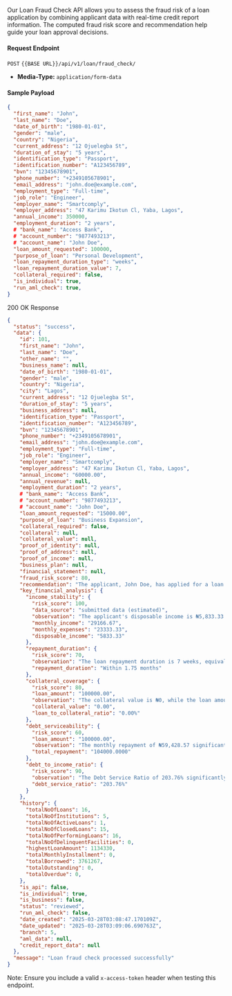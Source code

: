 Our Loan Fraud Check API allows you to assess the fraud risk of a loan application by combining applicant data with real-time credit report information. The computed fraud risk score and recommendation help guide your loan approval decisions.

#### Request Endpoint

`POST` `{{BASE URL}}/api/v1/loan/fraud_check/`

- **Media-Type:** `application/form-data`

#### Sample Payload

```json
{
  "first_name": "John",
  "last_name": "Doe",
  "date_of_birth": "1980-01-01",
  "gender": "male",
  "country": "Nigeria",
  "current_address": "12 Ojuelegba St",
  "duration_of_stay": "5 years",
  "identification_type": "Passport",
  "identification_number": "A123456789",
  "bvn": "12345678901",
  "phone_number": "+2349105678901",
  "email_address": "john.doe@example.com",
  "employment_type": "Full-time",
  "job_role": "Engineer",
  "employer_name": "Smartcomply",
  "employer_address": "47 Karimu Ikotun Cl, Yaba, Lagos",
  "annual_income": 350000,
  "employment_duration": "2 years",
  # "bank_name": "Access Bank",
  # "account_number": "9877493213",
  # "account_name": "John Doe",
  "loan_amount_requested": 100000,
  "purpose_of_loan": "Personal Development",
  "loan_repayment_duration_type": "weeks",
  "loan_repayment_duration_value": 7,
  "collateral_required": false,
  "is_individual": true,
  "run_aml_check": true,
}
```

200 OK Response

```json
{
  "status": "success",
  "data": {
    "id": 101,
    "first_name": "John",
    "last_name": "Doe",
    "other_name": "",
    "business_name": null,
    "date_of_birth": "1980-01-01",
    "gender": "male",
    "country": "Nigeria",
    "city": "Lagos",
    "current_address": "12 Ojuelegba St",
    "duration_of_stay": "5 years",
    "business_address": null,
    "identification_type": "Passport",
    "identification_number": "A123456789",
    "bvn": "12345678901",
    "phone_number": "+2349105678901",
    "email_address": "john.doe@example.com",
    "employment_type": "Full-time",
    "job_role": "Engineer",
    "employer_name": "Smartcomply",
    "employer_address": "47 Karimu Ikotun Cl, Yaba, Lagos",
    "annual_income": "60000.00",
    "annual_revenue": null,
    "employment_duration": "2 years",
    # "bank_name": "Access Bank",
    # "account_number": "9877493213",
    # "account_name": "John Doe",
    "loan_amount_requested": "15000.00",
    "purpose_of_loan": "Business Expansion",
    "collateral_required": false,
    "collateral": null,
    "collateral_value": null,
    "proof_of_identity": null,
    "proof_of_address": null,
    "proof_of_income": null,
    "business_plan": null,
    "financial_statement": null,
    "fraud_risk_score": 80,
    "recommendation": "The applicant, John Doe, has applied for a loan of ₦100,000.00.   The applicant's total fraud risk score is 80, which is relatively high and warrants further investigation before loan approval.",
    "key_financial_analysis": {
      "income_stability": {
        "risk_score": 100,
        "data_source": "submitted data (estimated)",
        "observation": "The applicant's disposable income is ₦5,833.33 per month.\n \nThe disposable ratio, at 20%, indicates that the applicant has a relatively small buffer between income and expenses based on submitted data.\n \nReliance on estimated data introduces uncertainty regarding the true stability of the applicant's income.",
        "monthly_income": "29166.67",
        "monthly_expenses": "23333.33",
        "disposable_income": "5833.33"
      },
      "repayment_duration": {
        "risk_score": 70,
        "observation": "The loan repayment duration is 7 weeks, equivalent to approximately 1.75 months.",
        "repayment_duration": "Within 1.75 months"
      },
      "collateral_coverage": {
        "risk_score": 80,
        "loan_amount": "100000.00",
        "observation": "The collateral value is ₦0, while the loan amount is ₦100,000.00.   The loan is entirely unsecured, as the collateral value provides no coverage for the loan amount.",
        "collateral_value": "0.00",
        "loan_to_collateral_ratio": "0.00%"
      },
      "debt_serviceability": {
        "risk_score": 60,
        "loan_amount": "100000.00",
        "observation": "The monthly repayment of ₦59,428.57 significantly exceeds the monthly income of ₦29,166.67.\n  The debt-to-income ratio is approximately 2.04, indicating that the applicant's debt obligations are more than twice their income.\n  Based on the data, the applicant's income is insufficient to cover the loan repayment amount.\n  The loan is likely not serviceable given the current income and repayment schedule.",
        "total_repayment": "104000.0000"
      },
      "debt_to_income_ratio": {
        "risk_score": 90,
        "observation": "The Debt Service Ratio of 203.76% significantly exceeds the threshold of 40%, indicating that the applicant's debt obligations are substantially higher than their income.",
        "debt_service_ratio": "203.76%"
      }
    },
    "history": {
      "totalNoOfLoans": 16,
      "totalNoOfInstitutions": 5,
      "totalNoOfActiveLoans": 1,
      "totalNoOfClosedLoans": 15,
      "totalNoOfPerformingLoans": 16,
      "totalNoOfDelinquentFacilities": 0,
      "highestLoanAmount": 1134330,
      "totalMonthlyInstallment": 0,
      "totalBorrowed": 3761267,
      "totalOutstanding": 0,
      "totalOverdue": 0,
    },
    "is_api": false,
    "is_individual": true,
    "is_business": false,
    "status": "reviewed",
    "run_aml_check": false,
    "date_created": "2025-03-28T03:08:47.170109Z",
    "date_updated": "2025-03-28T03:09:06.690763Z",
    "branch": 5,
    "aml_data": null,
    "credit_report_data": null
  },
  "message": "Loan fraud check processed successfully"
}
```

Note: Ensure you include a valid `x-access-token` header when testing this endpoint.
